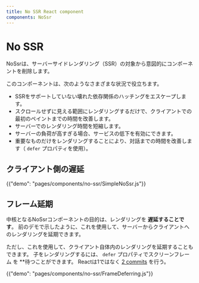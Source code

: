 ```yaml
---
title: No SSR React component
components: NoSsr
---
```


# No SSR

<p class="description">NoSsrは、サーバーサイドレンダリング（SSR）の対象から意図的にコンポーネントを削除します。</p>

このコンポーネントは、次のようなさまざまな状況で役立ちます。

- SSRをサポートしていない壊れた依存関係のハッチングをエスケープします。
- スクロールせずに見える範囲にレンダリングするだけで、クライアントでの最初のペイントまでの時間を改善します。
- サーバーでのレンダリング時間を短縮します。
- サーバーの負荷が高すぎる場合、サービスの低下を有効にできます。
- 重要なものだけをレンダリングすることにより、対話までの時間を改善します（ `defer` プロパティを使用）。

## クライアント側の遅延

{{"demo": "pages/components/no-ssr/SimpleNoSsr.js"}}

## フレーム延期

中核となるNoSsrコンポーネントの目的は、レンダリングを **遅延することです**。 前のデモで示したように、これを使用して、サーバーからクライアントへのレンダリングを延期できます。

ただし、これを使用して、クライアント自体内のレンダリングを延期することもできます。 子をレンダリングするには、 `defer` プロパティでスクリーンフレーム を **待つことができます。 Reactは1ではなく [2 commits](https://reactjs.org/docs/strict-mode.html#detecting-unexpected-side-effects) を行う。 

{{"demo": "pages/components/no-ssr/FrameDeferring.js"}}
